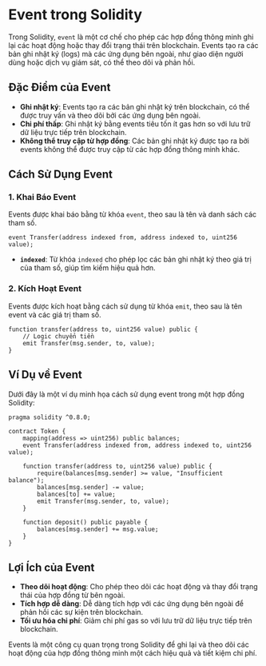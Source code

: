 # Event trong Solidity


<YouTubePlayer videoId="tjHcsJLPSak"/>

Trong Solidity, `event` là một cơ chế cho phép các hợp đồng thông minh ghi lại các hoạt động hoặc thay đổi trạng thái trên blockchain. Events tạo ra các bản ghi nhật ký (logs) mà các ứng dụng bên ngoài, như giao diện người dùng hoặc dịch vụ giám sát, có thể theo dõi và phản hồi.

## Đặc Điểm của Event

- **Ghi nhật ký**: Events tạo ra các bản ghi nhật ký trên blockchain, có thể được truy vấn và theo dõi bởi các ứng dụng bên ngoài.
- **Chi phí thấp**: Ghi nhật ký bằng events tiêu tốn ít gas hơn so với lưu trữ dữ liệu trực tiếp trên blockchain.
- **Không thể truy cập từ hợp đồng**: Các bản ghi nhật ký được tạo ra bởi events không thể được truy cập từ các hợp đồng thông minh khác.

## Cách Sử Dụng Event

### 1. Khai Báo Event

Events được khai báo bằng từ khóa `event`, theo sau là tên và danh sách các tham số.

```solidity
event Transfer(address indexed from, address indexed to, uint256 value);
```

- **`indexed`**: Từ khóa `indexed` cho phép lọc các bản ghi nhật ký theo giá trị của tham số, giúp tìm kiếm hiệu quả hơn.

### 2. Kích Hoạt Event

Events được kích hoạt bằng cách sử dụng từ khóa `emit`, theo sau là tên event và các giá trị tham số.

```solidity
function transfer(address to, uint256 value) public {
    // Logic chuyển tiền
    emit Transfer(msg.sender, to, value);
}
```


## Ví Dụ về Event

Dưới đây là một ví dụ minh họa cách sử dụng event trong một hợp đồng Solidity:

```solidity
pragma solidity ^0.8.0;

contract Token {
    mapping(address => uint256) public balances;
    event Transfer(address indexed from, address indexed to, uint256 value);

    function transfer(address to, uint256 value) public {
        require(balances[msg.sender] >= value, "Insufficient balance");
        balances[msg.sender] -= value;
        balances[to] += value;
        emit Transfer(msg.sender, to, value);
    }

    function deposit() public payable {
        balances[msg.sender] += msg.value;
    }
}
```


## Lợi Ích của Event

- **Theo dõi hoạt động**: Cho phép theo dõi các hoạt động và thay đổi trạng thái của hợp đồng từ bên ngoài.
- **Tích hợp dễ dàng**: Dễ dàng tích hợp với các ứng dụng bên ngoài để phản hồi các sự kiện trên blockchain.
- **Tối ưu hóa chi phí**: Giảm chi phí gas so với lưu trữ dữ liệu trực tiếp trên blockchain.

Events là một công cụ quan trọng trong Solidity để ghi lại và theo dõi các hoạt động của hợp đồng thông minh một cách hiệu quả và tiết kiệm chi phí.